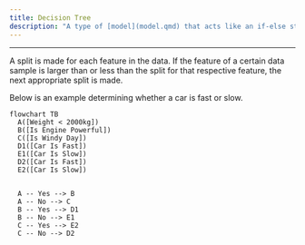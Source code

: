 ```yaml
---
title: Decision Tree
description: "A type of [model](model.qmd) that acts like an if-else statement."
---
```


---

A split is made for each feature in the data. If the feature of a certain data sample is larger than or less than the split for that respective feature, the next appropriate split is made.


Below is an example determining whether a car is fast or slow.
```mermaid
flowchart TB
  A([Weight < 2000kg])
  B([Is Engine Powerful])
  C([Is Windy Day])
  D1([Car Is Fast])
  E1([Car Is Slow])
  D2([Car Is Fast])
  E2([Car Is Slow])


  A -- Yes --> B
  A -- No --> C
  B -- Yes --> D1
  B -- No --> E1
  C -- Yes --> E2
  C -- No --> D2
```